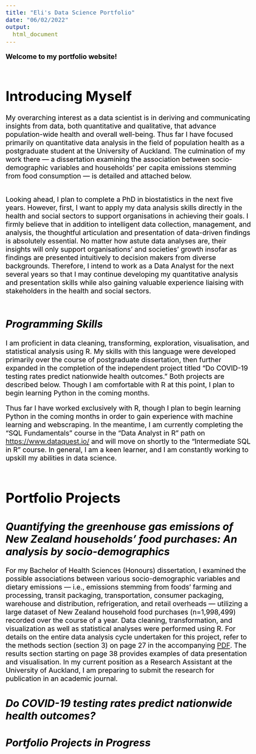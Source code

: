 ```yaml
---
title: "Eli's Data Science Portfolio"
date: "06/02/2022"
output: 
  html_document
---
```


<style type="text/css">
  body{
  font-size: 16pt;
  color: black; 
}
</style>


**Welcome to my portfolio website!** <br><br>


# **Introducing Myself**

My overarching interest as a data scientist is in deriving and communicating insights from data, both quantitative and qualitative, that advance population-wide health and overall well-being. Thus far I have focused primarily on quantitative data analysis in the field of population health as a postgraduate student at the University of Auckland. The culmination of my work there — a dissertation examining the association between socio-demographic variables and households' per capita emissions stemming from food consumption — is detailed and attached below. <br><br>

Looking ahead, I plan to complete a PhD in biostatistics in the next five years. However, first, I want to apply my data analysis skills directly in the health and social sectors to support organisations in achieving their goals. I firmly believe that in addition to intelligent data collection, management, and analysis, the thoughtful articulation and presentation of data-driven findings is absolutely essential. No matter how astute data analyses are, their insights will only support organisations' and societies' growth insofar as findings are presented intuitively to decision makers from diverse backgrounds. Therefore, I intend to work as a Data Analyst for the next several years so that I may continue developing my quantitative analysis and presentation skills while also gaining valuable experience liaising with stakeholders in the health and social sectors.<br><br>

## *Programming Skills*
I am proficient in data cleaning, transforming, exploration, visualisation, and statistical analysis using R. My skills with this language were developed primarily over the course of postgraduate dissertation, then further expanded in the completion of the independent project titled "Do COVID-19 testing rates predict nationwide health outcomes." Both projects are described below. Though I am comfortable with R at this point, I plan to begin learning Python in the coming months. 

Thus far I have worked exclusively with R, though I plan to begin learning Python in the coming months in order to gain experience with machine learning and webscraping. In the meantime, I am currently completing the "SQL Fundamentals" course in the "Data Analyst in R" path on <https://www.dataquest.io/> and will move on shortly to the "Intermediate SQL in R" course. In general, I am a keen learner, and I am constantly working to upskill my abilities in data science. <br><br>  

# **Portfolio Projects**

## *Quantifying the greenhouse gas emissions of New Zealand households’ food purchases: An analysis by socio-demographics*

For my Bachelor of Health Sciences (Honours) dissertation, I examined the  possible associations between various socio-demographic variables and dietary emissions — i.e., emissions stemming from foods' farming and processing, transit packaging, transportation, consumer packaging, warehouse and distribution, refrigeration, and retail overheads —  utilizing a large dataset of New Zealand household food purchases (n=1,998,499) recorded over the course of a year. Data cleaning, transformation, and visualization as well as statistical analyses were performed using R. For details on the entire data analysis cycle undertaken for this project, refer to the methods section (section 3) on page 27 in the accompanying <a href="https://elidjunas.github.io/portfolio/Dissertation.pdf" target="_blank">PDF</a>. The results section starting on page 38 provides examples of data presentation and visualisation. In my current position as a Research Assistant at the University of Auckland, I am preparing to submit the research for publication in an academic journal. 

## *Do COVID-19 testing rates predict nationwide health outcomes?*


## *Portfolio Projects in Progress*



